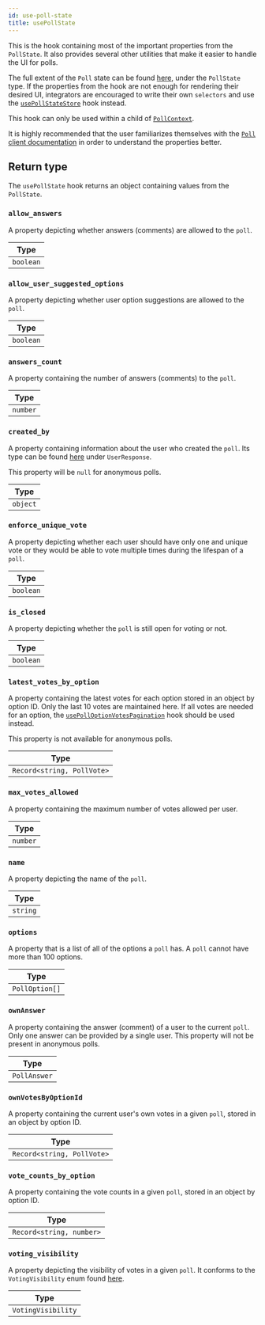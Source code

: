 ```yaml
---
id: use-poll-state
title: usePollState
---
```


This is the hook containing most of the important properties from the `PollState`. It also provides several other utilities that make it easier to handle the UI for polls.

The full extent of the `Poll` state can be found [here](https://github.com/GetStream/stream-chat-js/blob/master/src/poll.ts), under the `PollState` type. If the properties from the hook are not enough for rendering their desired UI, integrators are encouraged to write their own `selectors` and use the [`usePollStateStore`](./use-poll-state-store.mdx) hook instead.

This hook can only be used within a child of [`PollContext`](../../contexts/poll-context.mdx).

It is highly recommended that the user familiarizes themselves with the [`Poll` client documentation](https://getstream.io/chat/docs/javascript/polls_api/?language=javascript&q=poll) in order to understand the properties better.

## Return type

The `usePollState` hook returns an object containing values from the `PollState`.

### `allow_answers`

A property depicting whether answers (comments) are allowed to the `poll`.

| Type   |
| ------ |
| `boolean` | `undefined` |

### `allow_user_suggested_options`

A property depicting whether user option suggestions are allowed to the `poll`.

| Type   |
| ------ |
| `boolean` | `undefined` |

### `answers_count`

A property containing the number of answers (comments) to the `poll`.

| Type   |
| ------ |
| `number` |

### `created_by`

A property containing information about the user who created the `poll`. Its type can be found [here](https://github.com/GetStream/stream-chat-js/blob/b447512922b19bc7e3668bd9df81debcb673dd81/src/types.ts) under `UserResponse`.

This property will be `null` for anonymous polls.

| Type   |
| ------ |
| `object` | `null` |

### `enforce_unique_vote`

A property depicting whether each user should have only one and unique vote or they would be able to vote multiple times during the lifespan of a `poll`.

| Type   |
| ------ |
| `boolean` |

### `is_closed`

A property depicting whether the `poll` is still open for voting or not.

| Type   |
| ------ |
| `boolean` |

### `latest_votes_by_option`

A property containing the latest votes for each option stored in an object by option ID. Only the last 10 votes are maintained here. If all votes are needed for an option, the [`usePollOptionVotesPagination`](./use-poll-option-votes-pagination.mdx) hook should be used instead.

This property is not available for anonymous polls.

| Type   |
| ------ |
| `Record<string, PollVote>` |

### `max_votes_allowed`

A property containing the maximum number of votes allowed per user.

| Type   |
| ------ |
| `number` |

### `name`

A property depicting the name of the `poll`.

| Type   |
| ------ |
| `string` |

### `options`

A property that is a list of all of the options a `poll` has. A `poll` cannot have more than 100 options.

| Type   |
| ------ |
| `PollOption[]` |

### `ownAnswer`

A property containing the answer (comment) of a user to the current `poll`. Only one answer can be provided by a single user. This property will not be present in anonymous polls.

| Type   |
| ------ |
| `PollAnswer` | `undefined` |

### `ownVotesByOptionId`

A property containing the current user's own votes in a given `poll`, stored in an object by option ID.

| Type   |
| ------ |
| `Record<string, PollVote>` |

### `vote_counts_by_option`

A property containing the vote counts in a given `poll`, stored in an object by option ID.

| Type   |
| ------ |
| `Record<string, number>` |

### `voting_visibility`

A property depicting the visibility of votes in a given `poll`. It conforms to the `VotingVisibility` enum found [here](https://github.com/GetStream/stream-chat-js/blob/b447512922b19bc7e3668bd9df81debcb673dd81/src/types.ts).

| Type   |
| ------ |
| `VotingVisibility` | `undefined` |
